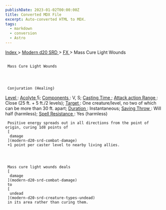 ```yaml
---
publishDate: 2023-01-02T00:00:00Z
title: Converted MDX File
excerpt: Auto-converted HTML to MDX.
tags:
  - markdown
  - conversion
  - Astro
---
```







[
      Index
     ](-index)
     >
     [
      Modern d20 SRD
     ](modern-d20-srd-index)
     >
     [
      FX
     ](modern-d20-srd-fx-index)
     > Mass Cure Light Wounds
    





## 
     Mass Cure Light Wounds
    



     Conjuration (Healing)
    



[
      Level
     ](modern-d20-srd-fx-level)
     :
     [
      Acolyte
     ](modern-d20-srd-classes-advanced-acolyte)
     5;
     [
      Components
     ](modern-d20-srd-fx-components)
     : V, S;
     [
      Casting Time
     ](modern-d20-srd-fx-casting-time)
     ;
     [
      Attack action
     ](modern-d20-srd-combat-attack-actions)
[
      Range
     ](modern-d20-srd-fx-range)
     : Close (25 ft. + 5 ft./2 levels);
     [
      Target
     ](modern-d20-srd-fx-target)
     : One creature/level, no two of which can be more than 30 ft. apart;
     [
      Duration
     ](modern-d20-srd-fx-duration)
     :  Instantaneous;
     [
      Saving Throw
     ](modern-d20-srd-basics-saving-throws)
     : Will half (harmless);
     [
      Spell Resistance
     ](modern-d20-srd-special-abilities-spell-resistance)
     : Yes (harmless)
    



     Positive energy spreads out in all directions from the point of origin, curing 1d8 points of
     [
      damage
     ](modern-d20-srd-combat-damage)
     +1 point per caster level to nearby living allies.
    



     Mass cure light wounds deals
     [
      damage
     ](modern-d20-srd-combat-damage)
     to
     [
      undead
     ](modern-d20-srd-creature-types-undead)
     in its area rather than curing them.
    




